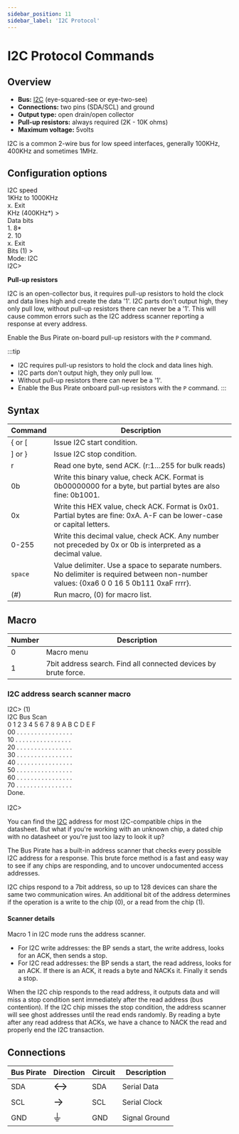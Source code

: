 ```yaml
---
sidebar_position: 11
sidebar_label: 'I2C Protocol'
---
```


# I2C Protocol Commands

## Overview

-   **Bus:** [I2C](http://en.wikipedia.org/wiki/I2c) (eye-squared-see or
    eye-two-see)
-   **Connections:** two pins (SDA/SCL) and ground
-   **Output type:** open drain/open collector
-   **Pull-up resistors:** always required (2K - 10K ohms)
-   **Maximum voltage:** 5volts

I2C is a common 2-wire bus for low speed interfaces, generally 100KHz, 400KHz and sometimes 1MHz.

## Configuration options

<BrowserWindow>
<span className="bp-info">I2C speed</span><br/>
 1KHz to 1000KHz<br/>
 x. <span className="bp-info">Exit</span><br/>
<span className="bp-prompt">KHz (</span>400KHz*<span className="bp-prompt">) ></span> <br/>
<span className="bp-info">Data bits</span><br/>
 1. <span className="bp-info">8*</span><br/>
 2. <span className="bp-info">10</span><br/>
 x. <span className="bp-info">Exit</span><br/>
<span className="bp-prompt">Bits (</span>1<span className="bp-prompt">) ></span> <br/>
<span className="bp-info">Mode:</span> I2C<br/>
<span className="bp-prompt">I2C></span> <br/>
</BrowserWindow>

**Pull-up resistors**

I2C is an open-collector bus, it requires pull-up resistors to hold the
clock and data lines high and create the data '1'. I2C parts don't
output high, they only pull low, without pull-up resistors there can
never be a '1'. This will cause common errors such as the I2C address
scanner reporting a response at every address. 

Enable the Bus Pirate on-board pull-up resistors with the ```P``` command.

:::tip
- I2C requires pull-up resistors to hold the clock and data lines high.
- I2C parts don't output high, they only pull low.
- Without pull-up resistors there can never be a '1'. 
- Enable the Bus Pirate onboard pull-up resistors with the ```P``` command.
:::

## Syntax

|Command|Description|
|-------|-----------|
| { or [ | Issue I2C start condition. |
| ] or } | Issue I2C stop condition. |
| r       | Read one byte, send ACK. (r:1…255 for bulk reads)|
| 0b      | Write this binary value, check ACK. Format is 0b00000000 for a byte, but partial bytes are also fine: 0b1001.|
| 0x      | Write this HEX value, check ACK. Format is 0x01. Partial bytes are fine: 0xA. A-F can be lower-case or capital letters. |
| 0-255   | Write this decimal value, check ACK. Any number not preceded by 0x or 0b is interpreted as a decimal value. |
| ```space```| Value delimiter. Use a space to separate numbers. No delimiter is required between non-number values: {0xa6 0 0 16 5 0b111 0xaF rrrr}. |
| \(#\)   | Run macro, (0) for macro list. |

## Macro

|Number| Description                                                                 |
|-----|-----------------|
| 0   | Macro menu                                                      |
| 1   | 7bit address search. Find all connected devices by brute force. |

### I2C address search scanner macro

<BrowserWindow>
<span className="bp-prompt">I2C></span> (1)
<span className="bp-info"><br/>
I2C Bus Scan<br/>
   0  1  2  3  4  5  6  7  8  9  A  B  C  D  E  F<br/>
00 .  .  .  .  .  .  .  .  .  .  .  .  .  .  .  .<br/>
10 .  .  .  .  .  .  .  .  .  .  .  .  .  .  .  .<br/>
20 .  .  .  .  .  .  .  .  .  .  .  .  .  .  .  .<br/>
30 .  .  .  .  .  .  .  .  .  .  .  .  .  .  .  .<br/>
40 .  .  .  .  .  .  .  .  .  .  .  .  .  .  .  .<br/>
50 .  .  .  .  .  .  .  .  .  .  .  .  .  .  .  .<br/>
60 .  .  .  .  .  .  .  .  .  .  .  .  .  .  .  .<br/>
70 .  .  .  .  .  .  .  .  .  .  .  .  .  .  .  .<br/>
Done.<br/>
</span><br/>
<span className="bp-prompt">I2C></span><br/>
</BrowserWindow>

You can find the [I2C](http://en.wikipedia.org/wiki/I%C2%B2C) address
for most I2C-compatible chips in the datasheet. But what if you're
working with an unknown chip, a dated chip with no datasheet or you're
just too lazy to look it up?

The Bus Pirate has a built-in address scanner that checks every possible I2C address for a
response. This brute force method is a fast and easy way to see if any
chips are responding, and to uncover undocumented access addresses.

I2C chips respond to a 7bit address, so up to 128 devices can share the
same two communication wires. An additional bit of the address
determines if the operation is a write to the chip (0), or a read from
the chip (1).

#### Scanner details

Macro 1 in I2C mode runs the address scanner.

-   For I2C write addresses: the BP sends a start, the write address,
    looks for an ACK, then sends a stop.
-   For I2C read addresses: the BP sends a start, the read address,
    looks for an ACK. If there is an ACK, it reads a byte and NACKs it.
    Finally it sends a stop.

When the I2C chip responds to the read address, it outputs data and will
miss a stop condition sent immediately after the read address (bus
contention). If the I2C chip misses the stop condition, the address
scanner will see ghost addresses until the read ends randomly. By
reading a byte after any read address that ACKs, we have a chance to
NACK the read and properly end the I2C transaction.

<!--

## ACK/NACK management

These examples read and write from the RAM of a DS1307 RTC chip.
```
I2C> [0xd1 rrrr]
I2C START CONDITION
WRITE: 0xD1 GOT ACK: YES**<<<read address** 
READ: 0×07 ACK **<<<sent ACK*[ 
READ: 0x06 ACK 
READ: 0x05 ACK 
READ: 0x04 NACK **<<<last read before STOP, sent NACK** 
I2C STOP CONDITION 
I2C>
```
I2C read operations must be ACKed
or NACKed by the host (the Bus Pirate). The Bus Pirate automates this,
but you should know a few rules about how it works.

The I2C library doesn't ACK/NACK a read operation until the following
command. If the next command is a STOP (or START) the Bus Pirate sends a
NACK bit. On all other commands it sends an ACK bit. The terminal output
displays the (N)ACK status. 
```
I2C> [0xd1 r:5] 
I2C START CONDITION
WRITE: 0xD1 GOT ACK: YES 
BULK READ 0×05 BYTES: 
0×07 ACK 0×06 ACK 0×05 ACK 0×04 ACK 0×03 NACK 
I2C STOP CONDITION 
I2C> 
```
Nothing changes for write commands because the slave ACKs to the Bus Pirate during
writes. Here’s an example using the bulk read command (r:5).
```
I2C>[0xd1 r **<<<setup and read one byte** 
I2C START CONDITION 
WRITE: 0xD1 GOT ACK: YES 
READ: 0x07 *(N)ACK PENDING **<<<no ACK sent yet** 
I2C>r**<<<read another byte** 
ACK**<<<ACK for previous byte** 
READ: 0x06 *(N)ACK PENDING**<<<no ACK yet** 
I2C>] **<<<STOP command** 
NACK **<<<next command is STOP, so NACK** 
I2C STOP CONDITION 
I2C> 
```
A consequence of the
delayed ACK/NACK system is that partial transactions will leave read
operations incomplete.

Here, we setup a read operation ([0xd1) and read a byte (r). Since the
Bus Pirate has no way of knowing if the next operation will be another
read (r) or a stop condition (]), it leaves the ninth bit hanging. The
warning “*(N)ACK PENDING” alerts you to this state.

Our next command is another read (r), so the Bus Pirate ACKs the
previous read and gets another byte. Again, it leaves the (N)ACK bit
pending until the next command.

The final command is STOP (]). The Bus Pirate ends the read with a NACK
and then sends the stop condition.
-->
## Connections

| Bus Pirate | Direction                     | Circuit | Description   |
|------------|--------------------------|---------|---------------|
| SDA       | <font size="+2">↔</font> | SDA     | Serial Data   |
| SCL        | <font size="+2">→</font> | SCL     | Serial Clock  |
| GND        | <font size="+2">⏚</font> | GND     | Signal Ground |
